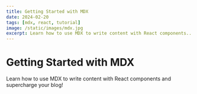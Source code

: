 ```yaml
---
title: Getting Started with MDX
date: 2024-02-20
tags: [mdx, react, tutorial]
image: /static/images/mdx.jpg
excerpt: Learn how to use MDX to write content with React components...
---
```


# Getting Started with MDX

Learn how to use MDX to write content with React components and supercharge your blog!
